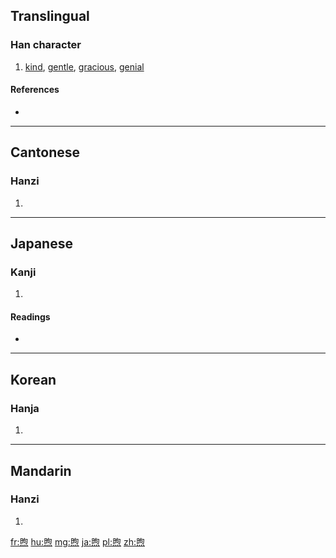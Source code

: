 ==Translingual==

===Han character===
{{Han char|rn=86|rad=火|as=09|sn=13|four=67332|canj=ARF,XARF}}

# [[kind]], [[gentle]], [[gracious]], [[genial]]

====References====
* {{Han ref|kx=0677.350|dkj=19225|dj=1089.020|hdz=32220.170|uh=7166|ud=29030|bh=B7D6|bd=47062}}

----

==Cantonese==

===Hanzi===
{{yue-hanzi|jyut=|y=heui2}}

# {{defn|lang=yue|sort=火09}}

----

==Japanese==

===Kanji===
{{ja-kanji|grade=|rs=火09}}

# {{defn|lang=ja|sort=火09}}

====Readings====
* {{ja-readings|on=[[く]] (ku)|kun=[[あたためる]] (atatameru)}}

----

==Korean==

===Hanja===
{{ko-hanja|hangeul=후|eumhun=|rv=hu|mr=hu|y=hwu}}

# {{defn|lang=ko|sort=火09}}

----

==Mandarin==

===Hanzi===
{{cmn-hanzi|pin=[[xù]] ([[xu4]])|wg=hsü<sup>4</sup>}}

# {{defn|lang=cmn|sort=火09}}

[[fr:煦]]
[[hu:煦]]
[[mg:煦]]
[[ja:煦]]
[[pl:煦]]
[[zh:煦]]